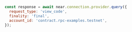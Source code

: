 ```js
const response = await near.connection.provider.query({
  request_type: 'view_code',
  finality: 'final',
  account_id: 'contract.rpc-examples.testnet',
});
```

